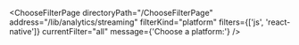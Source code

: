 

<ChooseFilterPage
  directoryPath="/ChooseFilterPage"
  address="/lib/analytics/streaming"
  filterKind="platform"
  filters={['js', 'react-native']}
  currentFilter="all"
  message={'Choose a platform:'}
/>

